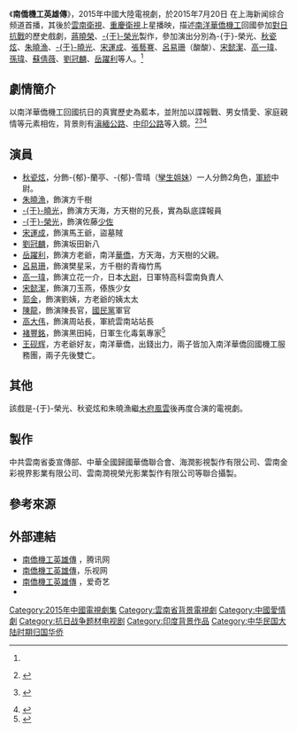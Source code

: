 {{NoteTA
|1=zh-cn:于;zh-tw:于;}}
{{電視節目信息框
| 名称      = 南僑機工英雄傳
| 英文名稱  = 
| 类型      = 抗戰戲劇<ref name="kuyv-2015-144049014720801"/>
| 原创      = 
| 圖片      = 
| 標語      = 
| 发展      = 
| 编剧      = [[王倦|王倦]]<ref name="kuyv-2015-144049014720801"/>
| 总导演    = [[于荣光|-{于}-榮光]]
| 导演      = 
| 助理导演  = 
| 创意总监  = 
| 主演      =
| 国家      = {{中國大陸}} 
| 语言      = [[現代標準漢語|漢語]][[普通话|普通话]]
| 字幕      = 中文
| 季数      = 
| 集数      = 42
| 每集列表  = 
| 每集长度  = 45分鐘（原畫版）<ref name="kuyv-2015-144049014720801"/>
| 配乐      = 
| 主题曲    = 
| 片头曲    = 
| 作曲      = 
| 作词      = 
| 演唱      = 
| 片尾曲    = 
| 作曲2     = 
| 作词2     = 
| 演唱2     = 
| 插曲      = 
| 制作年份  = 2014年<ref name="kuyv-2015-144049014720801"/>
| 制片人    = 
| 共同制片人 = 
| 出品人    = 蔣曉榮
| 监制      = 
| 执行制作  =
| 共同执行制作 = 
<!-- | 副制作人  =  -->
| 顾问标签  = 
| 顾问      = 
| 故事标签  = 
| 故事      = 
| 编审      = 
| 剪辑      = 
| 外景      = 
| 摄影      = 
| 机位      = 
| 制作公司  = {{ubl|中共雲南省委宣傳部|中華全國歸國華僑聯合會|海潤影視製作有限公司|雲南金彩視界影業有限公司|雲南潤視榮光影業製作有限公司}}
| 图像制式  = 
| 声音制式  = 
| 播出国家  =
| 电视网    =
| 开始      = 2015年7月20日，上海新闻综合频道<ref name="kuyv-2015-144049014720801">{{cite news |url=http://www.kuyv.cn/fashion/144049014720801.html |title=南侨机工英雄传什么时候播出 南侨机工英雄传播出时间及上星平台 |author=maomao520 |date=2015-08-25 |accessdate=2015-11-15 |publisher=酷娱网 |archive-url=https://web.archive.org/web/20151117020437/http://www.kuyv.cn/fashion/144049014720801.html |archive-date=2015-11-17 |dead-url=yes }}</ref><br/>2015年9月，雲南衛視、重慶衛視{{r|sina-2014-01396151277}}{{r|newscn-2015-southcn}}<br/>「（京）剧审字（2015）第028号」<ref>{{cite web |url=http://www.chinasarft.gov.cn/module/download/downfile.jsp?classid=0&filename=1508041617282733128.xls |title=2015年4-6月全国《国产电视剧发行许可证》目录 (95部3734集) |publisher=[[中華人民共和國國家新聞出版廣電總局|中華人民共和國國家新聞出版廣電總局]] |accessdate=2015-11-17 |deadurl=yes |archiveurl=https://web.archive.org/web/20151117063740/http://www.chinasarft.gov.cn/module/download/downfile.jsp?classid=0&filename=1508041617282733128.xls |archivedate=2015-11-17 }}</ref>
| 结束      =
| 前作      = 
| 续作      = 
| 相关节目  = 
| 官方网站  = 
| 制作网站  = 
| imdb_id   = 
| tv_com_id = 
}}
《'''南僑機工英雄傳'''》，2015年中國大陸電視劇，於2015年7月20日 在上海新闻综合频道首播，其後於[[雲南衛視|雲南衛視]]、[[重慶衛視|重慶衛視]]上星播映，描述[[南僑機工|南洋華僑機工]]回國參加[[中国抗日战争|對日抗戰]]的歷史戲劇，[[蔣曉榮|蔣曉榮]]、[[于榮光|-{于}-榮光]]製作，參加演出分別為-{于}-榮光、[[秋瓷炫|秋瓷炫]]、[[朱曉漁|朱曉漁]]、[[于曉光|-{于}-曉光]]、[[宋運成|宋運成]]、[[張藝弿|張藝弿]]、[[呂易珊|呂易珊]]（酸酸）、[[宋懿潔|宋懿潔]]、[[高一瑋|高一瑋]]、[[孫瑋_(演員)|孫瑋]]{{r|kuyv-2015-144049159820803}}、[[蘇倩薇|蘇倩薇]]、[[劉冠麟|劉冠麟]]、[[岳躍利|岳躍利]]等人。{{r|sina-2014-01396151277}}{{r|newscn-2015-southcn}}<ref name="kuyv-2015-144049014720801"/>{{r|chinayes-2015-kkldir8hkz70}}

== 劇情簡介  ==
以南洋華僑機工回國抗日的真實歷史為藍本，並附加以諜報戰、男女情愛、家庭親情等元素相佐，背景則有[[滇緬公路|滇緬公路]]、[[中印公路|中印公路]]等入鏡。<ref name="sina-2014-01396151277">{{cite news |url= http://dailynews.sina.com/bg/ent/tv/sinacn/20141011/01396151277.html |title= 《南僑機工》開機 -{于}-榮光秋瓷炫再合作 |author= 江軒 |date= 2014-10-11|accessdate=2015-11-15 | publisher= 北京[[新浪|新浪]]網 |language=zh}}[http://dailynews.sina.com/gb/ent/tv/sinacn/20141011/01396151277.html {{Wayback|url=http://dailynews.sina.com/gb/ent/tv/sinacn/20141011/01396151277.html |date=20190725190313 }} {{Wayback|url=http://dailynews.sina.com/gb/ent/tv/sinacn/20141011/01396151277.html |date=20190725190313 }} {{zh-cn}}]</ref><ref name="newscn-2015-southcn">{{cite news |url= http://ent.news.cn |title= 組圖：《南僑機工英雄傳》首曝角色海報 |author=  |date= 2015-03-30 |accessdate= 2015-11-15 |publisher= [[新華網|新華]]娛樂 |language= zh |archiveurl= https://web.archive.org/web/20180417185941/http://ent.news.cn/ |archivedate= 2018-04-17 |dead-url= no }}[http://ent.southcn.com/8/2015-03/30/content_121141828.htm {{zh-cn}}] {{Wayback|url=http://ent.southcn.com/8/2015-03/30/content_121141828.htm |date=20160304141415 }}</ref><ref name="chinayes-2015-kkldir8hkz70">{{cite news|url=http://tw.twent.chinayes.com/Content/20150920/kkldir8hkz70.shtml|title=朱曉漁化身抗戰版「韋小寶」  《南僑機工英雄傳》彰顯民族情懷|author=Yes娛樂新聞中心|date=2015-09-20|accessdate=2015-11-15|publisher=Yes娛樂|language=zh}}{{dead link|date=2017年11月 |bot=InternetArchiveBot |fix-attempted=yes }}</ref>

== 演員 ==
* [[秋瓷炫|秋瓷炫]]，分飾-{郁}-蘭亭、-{郁}-雪晴（[[雙胞胎|孿生姐妹]]）一人分飾2角色，[[軍統|軍統]]中尉。
* [[朱曉漁|朱曉漁]]，飾演方千樹
* [[于晓光|-{于}-曉光]]，飾演方天海，方天樹的兄長，實為臥底諜報員
* [[于荣光|-{于}-榮光]]，飾演佐藤[[少佐|少佐]]{{r|sina-2014-01396151277}}
* [[宋運成|宋運成]]，飾演馬王爺，盜墓賊
* [[劉冠麟|劉冠麟]]，飾演坂田新八{{r|chinayes-2015-kkldir8hkz70}}
* [[岳躍利|岳躍利]]，飾演方老爺，南洋[[海外華人|華僑]]，方天海，方天樹的父親。{{r|newscn-2015-southcn}}
* [[呂易珊|呂易珊]]，飾演樊星采，方千樹的青梅竹馬
* [[高一瑋|高一瑋]]，飾演立花一介，日本[[大尉|大尉]]，日軍特高科雲南負責人
* [[宋懿潔|宋懿潔]]，飾演刀玉燕，傣族少女
* [[郭金|郭金]]，飾演劉姨，方老爺的姨太太
* [[陈龙_(演员)|陳龍]]，飾演陳長官，[[國民黨|國民黨]]軍官
* [[高大偉_(演员)|高大伟]]，飾演周站長，軍統雲南站站長
* [[褚豐銘|褚豐銘]]，飾演黑田純，日軍生化毒氣專家<ref name="kuyv-2015-144049159820803">{{cite news |url=http://www.kuyv.cn/fashion/144049159820803.html |title=南侨机工英雄传演员表及角色详细介绍 |author=maomao520 |date=2015-08-25 |accessdate=2015-11-15 |publisher=酷娱网 |archive-url=https://web.archive.org/web/20151117014755/http://www.kuyv.cn/fashion/144049159820803.html |archive-date=2015-11-17 |dead-url=yes }}</ref>
* [[王砚辉|王砚辉]]，方老爺好友，南洋華僑，出錢出力，兩子皆加入南洋華僑回國機工服務團，兩子先後雙亡。

== 其他 ==
該戲是-{于}-榮光、秋瓷炫和朱曉漁繼[[木府風雲|木府風雲]]後再度合演的電視劇。

== 製作 ==
中共雲南省委宣傳部、中華全國歸國華僑聯合會、海潤影視製作有限公司、雲南金彩視界影業有限公司、雲南潤視榮光影業製作有限公司等聯合攝製。{{r|sina-2014-01396151277}}{{r|newscn-2015-southcn}}

== 參考來源 ==
{{reflist}}

== 外部連結 ==
* [http://v.qq.com/detail/8/8ug2180nk8k4p18.html 南僑機工英雄傳] {{Wayback|url=http://v.qq.com/detail/8/8ug2180nk8k4p18.html |date=20190722214110 }}，腾讯网
* [https://web.archive.org/web/20151117021924/http://www.letv.com/tv/10012700.html 南僑機工英雄傳]，乐视网
* [http://www.iqiyi.com/lib/m_208092814.html 南僑機工英雄傳] {{Wayback|url=http://www.iqiyi.com/lib/m_208092814.html |date=20200223012027 }}，爱奇艺
* {{douban}}

{{Authority control}}
{{DEFAULTSORT:N南}}
[[Category:2015年中國電視劇集|Category:2015年中國電視劇集]]
[[Category:雲南省背景電視劇|Category:雲南省背景電視劇]]
[[Category:中國愛情劇|Category:中國愛情劇]]
[[Category:抗日战争题材电视剧|Category:抗日战争题材电视剧]]
[[Category:印度背景作品|Category:印度背景作品]]
[[Category:中华民国大陆时期归国华侨|Category:中华民国大陆时期归国华侨]]